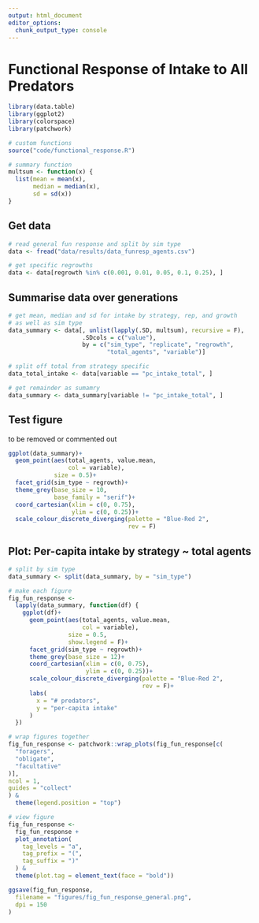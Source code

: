 ```yaml
---
output: html_document
editor_options: 
  chunk_output_type: console
---
```


# Functional Response of Intake to All Predators

```r
library(data.table)
library(ggplot2)
library(colorspace)
library(patchwork)

# custom functions
source("code/functional_response.R")

# summary function
multsum <- function(x) {
  list(mean = mean(x),
       median = median(x),
       sd = sd(x))
}
```

## Get data

```r
# read general fun response and split by sim type
data <- fread("data/results/data_funresp_agents.csv")

# get specific regrowths
data <- data[regrowth %in% c(0.001, 0.01, 0.05, 0.1, 0.25), ]
```

## Summarise data over generations

```r
# get mean, median and sd for intake by strategy, rep, and growth
# as well as sim type
data_summary <- data[, unlist(lapply(.SD, multsum), recursive = F),
                     .SDcols = c("value"),
                     by = c("sim_type", "replicate", "regrowth",
                            "total_agents", "variable")]

# split off total from strategy specific
data_total_intake <- data[variable == "pc_intake_total", ]

# get remainder as sumamry
data_summary <- data_summary[variable != "pc_intake_total", ]
```

## Test figure

to be removed or commented out

```r
ggplot(data_summary)+
  geom_point(aes(total_agents, value.mean,
                 col = variable),
             size = 0.5)+
  facet_grid(sim_type ~ regrowth)+
  theme_grey(base_size = 10,
             base_family = "serif")+
  coord_cartesian(xlim = c(0, 0.75),
                  ylim = c(0, 0.25))+
  scale_colour_discrete_diverging(palette = "Blue-Red 2",
                                  rev = F)
```

## Plot: Per-capita intake by strategy ~ total agents

```r
# split by sim type
data_summary <- split(data_summary, by = "sim_type")
```

```r
# make each figure
fig_fun_response <-
  lapply(data_summary, function(df) {
    ggplot(df)+
      geom_point(aes(total_agents, value.mean,
                     col = variable),
                 size = 0.5,
                 show.legend = F)+
      facet_grid(sim_type ~ regrowth)+
      theme_grey(base_size = 12)+
      coord_cartesian(xlim = c(0, 0.75),
                      ylim = c(0, 0.25))+
      scale_colour_discrete_diverging(palette = "Blue-Red 2",
                                      rev = F)+
      labs(
        x = "# predators",
        y = "per-capita intake"
      )
  })

# wrap figures together
fig_fun_response <- patchwork::wrap_plots(fig_fun_response[c(
  "foragers",
  "obligate",
  "facultative"
)],
ncol = 1,
guides = "collect"
) &
  theme(legend.position = "top")

# view figure
fig_fun_response <- 
  fig_fun_response +
  plot_annotation(
    tag_levels = "a",
    tag_prefix = "(",
    tag_suffix = ")"
  ) &
  theme(plot.tag = element_text(face = "bold"))
```

```r
ggsave(fig_fun_response,
  filename = "figures/fig_fun_response_general.png",
  dpi = 150
)
```
